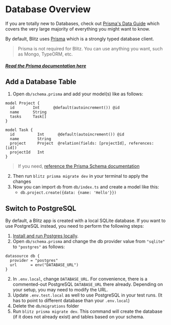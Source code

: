 
# Database Overview


<Callout type="info">

If you are totally new to Databases, check out
[Prisma's Data Guide](https://www.prisma.io/dataguide/) which covers the
very large majority of everything you might want to know.

</Callout>

By default, Blitz uses [Prisma](https://prisma.io) which is a strongly
typed database client.

> Prisma is not required for Blitz. You can use anything you want, such as
> Mongo, TypeORM, etc.

##### [Read the Prisma documentation here](https://www.prisma.io/docs/understand-prisma/introduction)

## Add a Database Table

1. Open `db/schema.prisma` and add your model(s) like as follows:

```prisma
model Project {
  id        Int      @default(autoincrement()) @id
  name      String
  tasks     Task[]
}

model Task {
  id          Int      @default(autoincrement()) @id
  name        String
  project     Project  @relation(fields: [projectId], references: [id])
  projectId   Int
}
```

> If you need,
> [reference the Prisma Schema documentation](https://www.prisma.io/docs/reference/tools-and-interfaces/prisma-schema/data-model)

2. Then run `blitz prisma migrate dev` in your terminal to apply the
   changes
3. Now you can import `db` from `db/index.ts` and create a model like
   this:
   - `db.project.create({data: {name: 'Hello'}})`

## Switch to PostgreSQL

By default, a Blitz app is created with a local SQLite database. If you
want to use PostgreSQL instead, you need to perform the following steps:

1. [Install and run Postgres locally](./postgres).
1. Open `db/schema.prisma` and change the db provider value from
   `"sqlite"` to `"postgres"` as follows:

```prisma
datasource db {
  provider = "postgres"
  url      = env("DATABASE_URL")
}
```

2. In `.env.local`, change `DATABASE_URL`. For convenience, there is a
   commented-out PostgreSQL `DATABASE_URL` there already. Depending on
   your setup, you may need to modify the URL.
3. Update `.env.test.local` as well to use PostgreSQL in your test runs.
   (It has to point to different database than your `.env.local`)
4. Delete the `db/migrations` folder
5. Run `blitz prisma migrate dev`. This command will create the database
   (if it does not already exist) and tables based on your schema.
